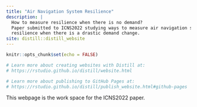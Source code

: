 ```yaml
---
title: "Air Navigation System Resilience"
description: |
  How to measure resilience when there is no demand? 
  Paper submitted to ICNS2022 studying ways to measure air navigation system
  resilience when there is a drastic demand change.
site: distill::distill_website
---
```


```r
knitr::opts_chunk$set(echo = FALSE)

# Learn more about creating websites with Distill at:
# https://rstudio.github.io/distill/website.html

# Learn more about publishing to GitHub Pages at:
# https://rstudio.github.io/distill/publish_website.html#github-pages

```


This webpage is the work space for the ICNS2022 paper.
